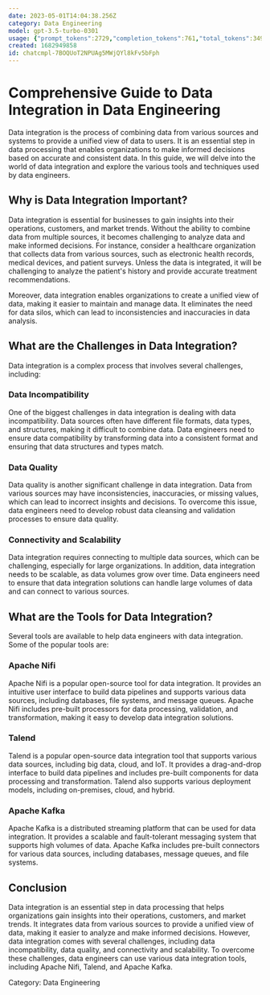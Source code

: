 ```yaml
---
date: 2023-05-01T14:04:38.256Z
category: Data Engineering
model: gpt-3.5-turbo-0301
usage: {"prompt_tokens":2729,"completion_tokens":761,"total_tokens":3490}
created: 1682949858
id: chatcmpl-7BOQUoT2NPUAg5MWjQYl8kFv5bFph
---
```


# Comprehensive Guide to Data Integration in Data Engineering

Data integration is the process of combining data from various sources and systems to provide a unified view of data to users. It is an essential step in data processing that enables organizations to make informed decisions based on accurate and consistent data. In this guide, we will delve into the world of data integration and explore the various tools and techniques used by data engineers.

## Why is Data Integration Important?

Data integration is essential for businesses to gain insights into their operations, customers, and market trends. Without the ability to combine data from multiple sources, it becomes challenging to analyze data and make informed decisions. For instance, consider a healthcare organization that collects data from various sources, such as electronic health records, medical devices, and patient surveys. Unless the data is integrated, it will be challenging to analyze the patient's history and provide accurate treatment recommendations.

Moreover, data integration enables organizations to create a unified view of data, making it easier to maintain and manage data. It eliminates the need for data silos, which can lead to inconsistencies and inaccuracies in data analysis.

## What are the Challenges in Data Integration?

Data integration is a complex process that involves several challenges, including:

### Data Incompatibility

One of the biggest challenges in data integration is dealing with data incompatibility. Data sources often have different file formats, data types, and structures, making it difficult to combine data. Data engineers need to ensure data compatibility by transforming data into a consistent format and ensuring that data structures and types match.

### Data Quality

Data quality is another significant challenge in data integration. Data from various sources may have inconsistencies, inaccuracies, or missing values, which can lead to incorrect insights and decisions. To overcome this issue, data engineers need to develop robust data cleansing and validation processes to ensure data quality.

### Connectivity and Scalability

Data integration requires connecting to multiple data sources, which can be challenging, especially for large organizations. In addition, data integration needs to be scalable, as data volumes grow over time. Data engineers need to ensure that data integration solutions can handle large volumes of data and can connect to various sources.

## What are the Tools for Data Integration?

Several tools are available to help data engineers with data integration. Some of the popular tools are:

### Apache Nifi

Apache Nifi is a popular open-source tool for data integration. It provides an intuitive user interface to build data pipelines and supports various data sources, including databases, file systems, and message queues. Apache Nifi includes pre-built processors for data processing, validation, and transformation, making it easy to develop data integration solutions.

### Talend

Talend is a popular open-source data integration tool that supports various data sources, including big data, cloud, and IoT. It provides a drag-and-drop interface to build data pipelines and includes pre-built components for data processing and transformation. Talend also supports various deployment models, including on-premises, cloud, and hybrid.

### Apache Kafka

Apache Kafka is a distributed streaming platform that can be used for data integration. It provides a scalable and fault-tolerant messaging system that supports high volumes of data. Apache Kafka includes pre-built connectors for various data sources, including databases, message queues, and file systems.

## Conclusion

Data integration is an essential step in data processing that helps organizations gain insights into their operations, customers, and market trends. It integrates data from various sources to provide a unified view of data, making it easier to analyze and make informed decisions. However, data integration comes with several challenges, including data incompatibility, data quality, and connectivity and scalability. To overcome these challenges, data engineers can use various data integration tools, including Apache Nifi, Talend, and Apache Kafka.

Category: Data Engineering